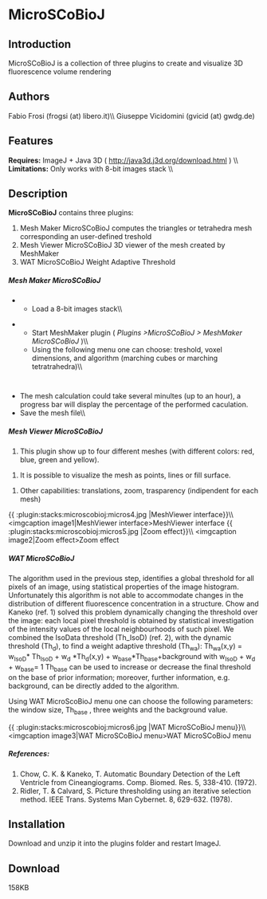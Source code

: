 = MicroSCoBioJ =

== Introduction ==
MicroSCoBioJ is a collection of three plugins to create and visualize 3D fluorescence volume rendering 
== Authors ==
Fabio Frosi (frogsi (at) libero.it)\\
Giuseppe Vicidomini (gvicid (at) gwdg.de)

== Features ==
'''Requires:''' ImageJ +  Java 3D ( http://java3d.j3d.org/download.html ) \\
'''Limitations:''' Only works with 8-bit images stack \\

== Description ==
'''MicroSCoBioJ''' contains three plugins:
# Mesh Maker MicroSCoBioJ computes the triangles or tetrahedra mesh corresponding an user-defined treshold
# Mesh Viewer MicroSCoBioJ 3D viewer of the mesh created by MeshMaker
# WAT MicroSCoBioJ Weight Adaptive Threshold
 
===== Mesh Maker MicroSCoBioJ =====
** Load a 8-bit images stack\\
{{:plugin:stacks:microscobioj:micros1.jpg|}}
** Start MeshMaker plugin ( ''Plugins >MicroSCoBioJ > MeshMaker MicroSCoBioJ'' )\\
** Using the following menu one can choose: treshold, voxel dimensions, and algorithm (marching cubes or marching tetratrahedra)\\

 {{:plugin:stacks:microscobioj:micros2.jpg|}}{{:plugin:stacks:microscobioj:micros3.jpg|}}  
* The mesh calculation could take several minultes (up to an hour), a progress bar will display the percentage of the performed caculation.
* Save the mesh file\\
===== Mesh Viewer MicroSCoBioJ =====
# This plugin show up to four different meshes (with different colors: red, blue, green and yellow).
 
# It is possible to visualize the mesh as points, lines or fill surface.

# Other capabilities: translations, zoom, trasparency (indipendent for each mesh) 

{{ :plugin:stacks:microscobioj:micros4.jpg |MeshViewer interface}}\\
<imgcaption image1|MeshViewer interface>MeshViewer interface</imgcaption>
{{ :plugin:stacks:microscobioj:micros5.jpg |Zoom effect}}\\
<imgcaption image2|Zoom effect>Zoom effect</imgcaption>

===== WAT MicroSCoBioJ =====
The algorithm used in the previous step, identifies a global threshold for all pixels of an image, using statistical properties of the image histogram. Unfortunately this algorithm is not able to accommodate changes in the distribution of different fluorescence concentration in a structure. 
Chow and Kaneko (ref. 1) solved this problem dynamically changing the threshold over the image: each local pixel threshold is obtained by statistical investigation of the intensity values of the local neighbourhoods of such pixel. 
We combined the IsoData threshold (Th_IsoD) (ref. 2), with the dynamic threshold (Th<sub>d</sub>), to find a weight adaptive threshold (Th<sub>wa</sub>):
Th<sub>wa</sub>(x,y) = w<sub>IsoD</sub>* Th<sub>IsoD</sub> + w<sub>d</sub> *Th<sub>d</sub>(x,y) + w<sub>base</sub>*Th<sub>base</sub>+background
with  w<sub>IsoD</sub> + w<sub>d</sub> + w<sub>base</sub>= 1
Th<sub>base</sub> can be used to increase or decrease the final threshold on the base of prior information; moreover, further information, e.g. background, can be directly added to the algorithm.

Using WAT MicroScoBioJ menu one can choose the following parameters: the window size, Th<sub>base</sub> , three weights and the background value.

{{ :plugin:stacks:microscobioj:micros6.jpg |WAT MicroSCoBioJ menu}}\\
<imgcaption image3|WAT MicroSCoBioJ menu>WAT MicroSCoBioJ menu</imgcaption>
===== References: =====

# Chow, C. K. &amp; Kaneko, T. Automatic Boundary Detection of the Left Ventricle from Cineangiograms. Comp. Biomed. Res. 5, 338-410. (1972).
# Ridler, T. &amp; Calvard, S. Picture thresholding using an iterative selection method. IEEE Trans. Systems Man Cybernet. 8, 629-632. (1978).




== Installation ==

Download  {{:plugin:stacks:microscobioj:microscobioj.zip|MicroSCoBiOJ.zip}} and unzip it into the plugins folder and restart ImageJ. 

== Download ==

{{:plugin:stacks:microscobioj:microscobioj.zip|}} 158KB









